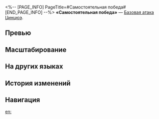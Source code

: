 <%-- [PAGE_INFO]
PageTitle=#Самостоятельная победа#
[END_PAGE_INFO] --%>
{{Навык Инфобокс
|Название         = Самостоятельная победа
|Изображение      = Навык Самостоятельная победа.png
|Персонаж         = Цинцюэ
|Тип              = Базовая атака
|Тэг              = Одиночная атака
|УронСтойк        = 10
|ЭнергияГен       = 20
|Энергия          = 
|Длительность     = 
|Описание         = Бросает 1 нефритовую кость масти с наименьшим количеством костей в текущей руке Цинцюэ и наносит одному противнику квантовый урон, равный {{Цвет|Выделенный|50%—110%}} от силы атаки Цинцюэ.
|Свойство1        = 
|Масштабирование1 = 
}}
'''«Самостоятельная победа»''' — [[Базовая атака]] [[Цинцюэ]].

==Превью==
{{Превью
|Файл = Самостоятельная победа Превью
}}

==Масштабирование==
{{Масштабирование навыка
|50%;60%;70%;80%;90%;100%;110%;120%;130%;140%
}}

==На других языках==
{{На других языках
|en   = Flower Pick
|zhs  = 门前清
|zht  = 門前清
|ja   = {{Rubi|門前清|メンゼンチン}}
|ko   = 판쓸이
|es   = Combinación oculta
|fr   = Bonne pioche
|ru   = Самостоятельная победа
|th   = Flower Pick
|vi   = Tự Ù
|de   = Selbstgezogener Sieg
|id   = Flower Pick
|pt   = Colher Flores
}}

==История изменений==
{{История изменений|3.5}}

==Навигация==
{{Навык Навбокс|Цинцюэ}}

[[en:]]